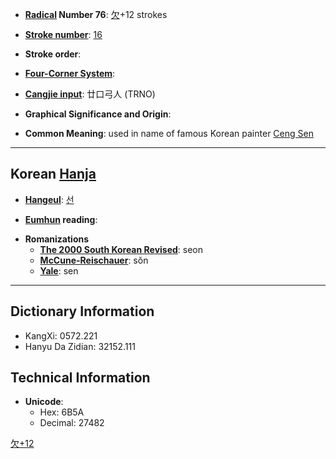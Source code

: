 * '''[[Wiktionary:Chinese radical index| Radical]] Number 76''': [[Wiktionary:Chinese radical index 欠|欠]]+12 strokes

* '''[[Wiktionary:Chinese total strokes index|Stroke number]]''': [[Wiktionary:Chinese total strokes index 16|16]]

* '''Stroke order''': 

* '''[[Wiktionary:Chinese four corner index|Four-Corner System]]''': 

* '''[[Wiktionary:Chinese Cangjie index|Cangjie input]]''': 廿口弓人 (TRNO)

* '''Graphical Significance and Origin''': 

* '''Common Meaning''': used in name of famous Korean painter [[w:Ceng Sen|Ceng Sen]]

----

== Korean [[Hanja]] ==

* '''[[Hangeul]]''': [[선]]

* '''[[Eumhun]] reading''': 

* '''Romanizations'''
** '''[[The 2000 South Korean Revised Romanization|The 2000 South Korean Revised]]''': seon
** '''[[McCune-Reischauer]]''': sŏn
** '''[[Yale]]''': sen

----

== Dictionary Information ==

* KangXi: 0572.221
* Hanyu Da Zidian: 32152.111

== Technical Information ==

* '''Unicode''':
** Hex: 6B5A
** Decimal: 27482

[[Category:Korean-only CJKV Characters|欠+12]]